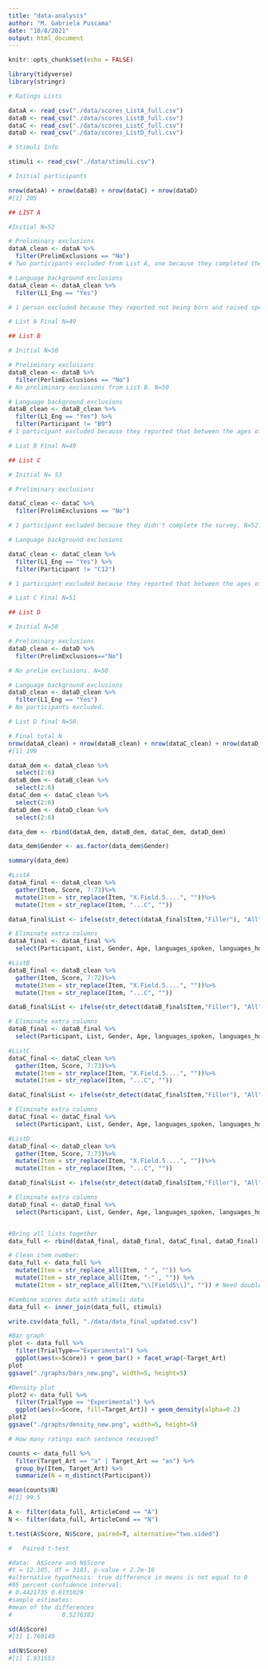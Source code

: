 ```yaml
---
title: "data-analysis"
author: "M. Gabriela Puscama"
date: "10/8/2021"
output: html_document
---
```


```r
knitr::opts_chunk$set(echo = FALSE)
```

```r

library(tidyverse)
library(stringr)

```

```r

# Ratings Lists

dataA <- read_csv("./data/scores_ListA_full.csv")
dataB <- read_csv("./data/scores_ListB_full.csv")
dataC <- read_csv("./data/scores_ListC_full.csv")
dataD <- read_csv("./data/scores_ListD_full.csv")

# Stimuli Info

stimuli <- read_csv("./data/stimuli.csv")

```

```r

# Initial participants

nrow(dataA) + nrow(dataB) + nrow(dataC) + nrow(dataD)
#[1] 205

## LIST A

#Initial N=52

# Preliminary exclusions
dataA_clean <- dataA %>%
  filter(PrelimExclusions == "No")
# Two participants excluded from List A, one because they completed the survey twice (only first instance kept), and one because they did not complete the survey. N=50

# Language background exclusions
dataA_clean <- dataA_clean %>%
  filter(L1_Eng == "Yes")

# 1 person excluded because they reported not being born and raised speaking English. N=49

# List A Final N=49

## List B

# Initial N=50

# Preliminary exclusions
dataB_clean <- dataB %>%
  filter(PerlimExclusions == "No")
# No preliminary exclusions from List B. N=50

# Language background exclusions
dataB_clean <- dataB_clean %>%
  filter(L1_Eng == "Yes") %>%
  filter(Participant != "B9")
# 1 participant excluded because they reported that between the ages of 0 and 5 only Spanish was spoken at their home. N=49. 

# List B Final N=49

## List C

# Initial N= 53

# Preliminary exclusions

dataC_clean <- dataC %>%
  filter(PrelimExclusions == "No")

# 1 participant excluded because they didn't complete the survey. N=52.

# Language background exclusions

dataC_clean <- dataC_clean %>%
  filter(L1_Eng == "Yes") %>%
  filter(Participant != "C12")

# 1 participant excluded because they reported that between the ages of 0 and 5 only Chinese was spoken at their home. N=51.

# List C Final N=51

## List D

# Initial N=50

# Preliminary exclusions
dataD_clean <- dataD %>%
  filter(PrelimExclusions=="No")

# No prelim exclusions. N=50

# Language background exclusions
dataD_clean <- dataD_clean %>%
  filter(L1_Eng == "Yes")
# No participants excluded.

# List D final N=50.

# Final total N
nrow(dataA_clean) + nrow(dataB_clean) + nrow(dataC_clean) + nrow(dataD_clean)
#[1] 199

```

```r

dataA_dem <- dataA_clean %>%
  select(2:6)
dataB_dem <- dataB_clean %>%
  select(2:6)
dataC_dem <- dataC_clean %>%
  select(2:6)
dataD_dem <- dataD_clean %>%
  select(2:6)

data_dem <- rbind(dataA_dem, dataB_dem, dataC_dem, dataD_dem)

data_dem$Gender <- as.factor(data_dem$Gender)

summary(data_dem)

```


```r

#ListA
dataA_final <- dataA_clean %>%
  gather(Item, Score, 7:73)%>%
  mutate(Item = str_replace(Item, "X.Field.5....", ""))%>%
  mutate(Item = str_replace(Item, "...C", ""))

dataA_final$List <- ifelse(str_detect(dataA_final$Item,"Filler"), "All", "A")

# Eliminate extra columns
dataA_final <- dataA_final %>%
  select(Participant, List, Gender, Age, languages_spoken, languages_home_0_5, languages_home_13_18, languages_home_13_18, foreign_lang_classes, foreign_languages, foreign_lang_time, caregivers_other_lang, foreign_travel, foreign_travel_country, Item, Score)

#ListB
dataB_final <- dataB_clean %>%
  gather(Item, Score, 7:72)%>%
  mutate(Item = str_replace(Item, "X.Field.5....", ""))%>%
  mutate(Item = str_replace(Item, "...C", ""))

dataB_final$List <- ifelse(str_detect(dataB_final$Item,"Filler"), "All", "B")

# Eliminate extra columns
dataB_final <- dataB_final %>%
  select(Participant, List, Gender, Age, languages_spoken, languages_home_0_5, languages_home_13_18, languages_home_13_18, foreign_lang_classes, foreign_languages, foreign_lang_time, caregivers_other_lang, foreign_travel, foreign_travel_country, Item, Score)

#ListC
dataC_final <- dataC_clean %>%
  gather(Item, Score, 7:73)%>%
  mutate(Item = str_replace(Item, "X.Field.5....", ""))%>%
  mutate(Item = str_replace(Item, "...C", ""))

dataC_final$List <- ifelse(str_detect(dataC_final$Item,"Filler"), "All", "C")

# Eliminate extra columns
dataC_final <- dataC_final %>%
  select(Participant, List, Gender, Age, languages_spoken, languages_home_0_5, languages_home_13_18, languages_home_13_18, foreign_lang_classes, foreign_languages, foreign_lang_time, caregivers_other_lang, foreign_travel, foreign_travel_country, Item, Score)

#ListD
dataD_final <- dataD_clean %>%
  gather(Item, Score, 7:73)%>%
  mutate(Item = str_replace(Item, "X.Field.5....", ""))%>%
  mutate(Item = str_replace(Item, "...C", ""))

dataD_final$List <- ifelse(str_detect(dataD_final$Item,"Filler"), "All", "D")

# Eliminate extra columns
dataD_final <- dataD_final %>%
  select(Participant, List, Gender, Age, languages_spoken, languages_home_0_5, languages_home_13_18, languages_home_13_18, foreign_lang_classes, foreign_languages, foreign_lang_time, caregivers_other_lang, foreign_travel, foreign_travel_country, Item, Score)


#Bring all lists together
data_full <- rbind(dataA_final, dataB_final, dataC_final, dataD_final) #Only works when all data frames have the same columns.

# Clean item number:
data_full <- data_full %>%
  mutate(Item = str_replace_all(Item, " ", "")) %>%
  mutate(Item = str_replace_all(Item, "-" , "")) %>%
  mutate(Item = str_replace_all(Item,"\\[Field5\\]", "")) # Need double backslash to escape [], otherwise R thinks it's a range...

#Combine scores data with stimuli data
data_full <- inner_join(data_full, stimuli) 

write.csv(data_full, "./data/data_final_updated.csv")

```

```r

#Bar graph
plot <- data_full %>%
  filter(TrialType=="Experimental") %>%
  ggplot(aes(x=Score)) + geom_bar() + facet_wrap(~Target_Art)
plot
ggsave("./graphs/bars_new.png", width=5, height=5)

#Density plot
plot2 <- data_full %>%
  filter(TrialType == "Experimental") %>%
  ggplot(aes(x=Score, fill=Target_Art)) + geom_density(alpha=0.2)
plot2
ggsave("./graphs/density_new.png", width=5, height=5)

```

```r

# How many ratings each sentence received?

counts <- data_full %>% 
  filter(Target_Art == "a" | Target_Art == "an") %>%
  group_by(Item, Target_Art) %>%
  summarize(N = n_distinct(Participant))

mean(counts$N)
#[1] 99.5

```


```r

A <- filter(data_full, ArticleCond == "A")
N <- filter(data_full, ArticleCond == "N")

t.test(A$Score, N$Score, paired=T, alternative="two.sided")

#	Paired t-test

#data:  A$Score and N$Score
#t = 12.105, df = 3183, p-value < 2.2e-16
#alternative hypothesis: true difference in means is not equal to 0
#95 percent confidence interval:
# 0.4421735 0.6131029
#sample estimates:
#mean of the differences 
#              0.5276382 

sd(A$Score)
#[1] 1.760149

sd(N$Score)
#[1] 1.931553

```


